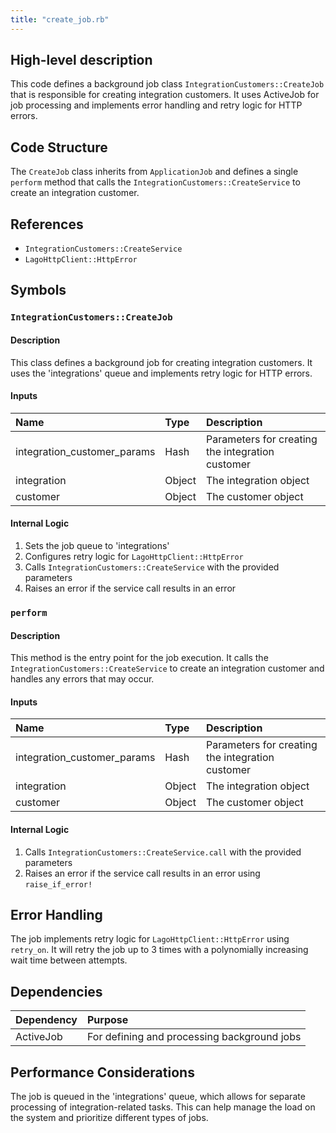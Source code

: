 ```yaml
---
title: "create_job.rb"
---
```


## High-level description
This code defines a background job class `IntegrationCustomers::CreateJob` that is responsible for creating integration customers. It uses ActiveJob for job processing and implements error handling and retry logic for HTTP errors.

## Code Structure
The `CreateJob` class inherits from `ApplicationJob` and defines a single `perform` method that calls the `IntegrationCustomers::CreateService` to create an integration customer.

## References
- `IntegrationCustomers::CreateService`
- `LagoHttpClient::HttpError`

## Symbols

### `IntegrationCustomers::CreateJob`
#### Description
This class defines a background job for creating integration customers. It uses the 'integrations' queue and implements retry logic for HTTP errors.

#### Inputs
| Name | Type | Description |
|:-----|:-----|:------------|
| integration_customer_params | Hash | Parameters for creating the integration customer |
| integration | Object | The integration object |
| customer | Object | The customer object |

#### Internal Logic
1. Sets the job queue to 'integrations'
2. Configures retry logic for `LagoHttpClient::HttpError`
3. Calls `IntegrationCustomers::CreateService` with the provided parameters
4. Raises an error if the service call results in an error

### `perform`
#### Description
This method is the entry point for the job execution. It calls the `IntegrationCustomers::CreateService` to create an integration customer and handles any errors that may occur.

#### Inputs
| Name | Type | Description |
|:-----|:-----|:------------|
| integration_customer_params | Hash | Parameters for creating the integration customer |
| integration | Object | The integration object |
| customer | Object | The customer object |

#### Internal Logic
1. Calls `IntegrationCustomers::CreateService.call` with the provided parameters
2. Raises an error if the service call results in an error using `raise_if_error!`

## Error Handling
The job implements retry logic for `LagoHttpClient::HttpError` using `retry_on`. It will retry the job up to 3 times with a polynomially increasing wait time between attempts.

## Dependencies
| Dependency | Purpose |
|:-----------|:--------|
| ActiveJob | For defining and processing background jobs |

## Performance Considerations
The job is queued in the 'integrations' queue, which allows for separate processing of integration-related tasks. This can help manage the load on the system and prioritize different types of jobs.